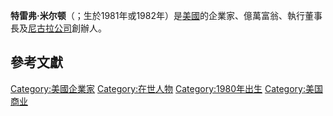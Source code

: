 {{Multiple issues|
{{Expand language|1=en|time=2020-09-09T01:03:33+00:00}}
{{Refimprove|time=2020-09-09T01:03:33+00:00}}
}}
{{Infobox person
| name         = 特雷弗·米尔顿
| native_name  = Trevor Milton
| image        =
| caption      = 
| birth_name   = 
| birth_date   = {{birth based on age as of date |37|2019|09|04}}<ref name="Forbes, 4 September 2019">{{cite news |last1=Ohnsman |first1=Alan |title=Nikola CEO Trevor Milton Is Now A Billionaire Thanks To Hydrogen Truck Startup’s Fundraising Drive |url=https://www.forbes.com/sites/alanohnsman/2019/09/04/nikola-ceo-trevor-milton-is-now-a-billionaire-thanks-to-hydrogen-truck-startups-fundraising-drive/ |accessdate=5 September 2019 |work=Forbes |date=4 September 2019 |archive-date=2021-01-13 |archive-url=https://web.archive.org/web/20210113062330/https://www.forbes.com/sites/alanohnsman/2019/09/04/nikola-ceo-trevor-milton-is-now-a-billionaire-thanks-to-hydrogen-truck-startups-fundraising-drive/ |dead-url=no }}</ref>
| birth_place  = 
| death_date   = 
| death_place  = 
| nationality  = 美國
| education    = 
| occupation   = 企業家
| known for    = [[尼古拉公司|尼古拉]]共同創辦人及40%持股者
| home_town    = 
| networth     = 美金72億（2020年6月）<ref name="Forbes profile">{{cite web |title=Forbes profile: Trevor Milton |url=https://www.forbes.com/profile/trevor-milton/ |website=Forbes |accessdate=10 June 2020 |archive-date=2020-07-27 |archive-url=https://web.archive.org/web/20200727072517/https://www.forbes.com/profile/trevor-milton/ |dead-url=no }}</ref>
| title        = 尼古拉公司執行董事長
| term         = 
| predecessor  = 
| successor    = 
| boards       = 
| spouse       = 已婚
| partner      = 
| children     = 
| parents      = 
| relatives    = 
| website      =
}}
'''特雷弗·米尔顿'''（{{lang-en|Trevor Milton}}；生於1981年或1982年）是[[美國|美國]]的企業家、億萬富翁、執行董事長及[[尼古拉公司|尼古拉公司]]創辦人。

== 參考文獻 ==
{{reflist}}

[[Category:美國企業家|Category:美國企業家]]
[[Category:在世人物|Category:在世人物]]
[[Category:1980年出生|Category:1980年出生]]
[[Category:美国商业|Category:美国商业]]